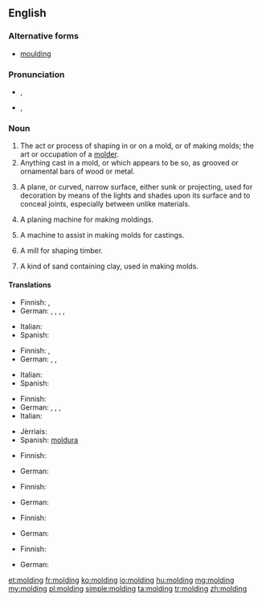 ==English==

===Alternative forms===
* [[moulding]] {{qualifier|mainly UK}}

===Pronunciation===
* {{a|UK}} {{IPA|/ˈməʊl.dɪŋ/}}, {{X-SAMPA|/"m@Ul.dIN/}}
* {{a|US}} {{IPA|/ˈmoʊl.dɪŋɡ/}}, {{X-SAMPA|/"moUl.dINg/}}

===Noun===
{{en-noun}}

# The act or process of shaping in or on a mold, or of making molds; the art or occupation of a [[molder]].
# Anything cast in a mold, or which appears to be so, as grooved or ornamental bars of wood or metal.
# {{context|architecture|lang=en}} A plane, or curved, narrow surface, either sunk or projecting, used for decoration by means of the lights and shades upon its surface and to conceal joints, especially between unlike materials.
# {{context|woodwork|lang=en}} A planing machine for making moldings.
# {{context|founding|lang=en}} A machine to assist in making molds for castings.
# {{context|milling|lang=en}} A mill for shaping timber.
# {{context|founding|lang=en}} A kind of sand containing clay, used in making molds.

====Translations====
{{trans-top|act or process of shaping in a mold}}
* Finnish: {{t-|fi|valaminen}}, {{t+|fi|valu}}
* German: {{t-|de|Abformen|n}}, {{t+|de|Formen|n}}, {{t-|de|Formung|f}}, {{t-|de|Ausformung|f}}, {{t-|de|Formverfahren|n}}
{{trans-mid}}
* Italian: {{t+|it|cimasa|f}}
* Spanish: {{t+|es|moldeado|m}}
{{trans-bottom}}

{{trans-top|anything cast in a mold}}
* Finnish: {{t+|fi|valos}}, {{t+|fi|valu}}
* German: {{t-|de|Guss|m}}, {{t-|de|Spritzling|m}}, {{t-|de|Gussstück|n}}
{{trans-mid}}
* Italian: {{t+|it|cimasa|f}}
* Spanish: {{t-|es|moldura|f}}
{{trans-bottom}}

{{trans-top|architecture: narrow decorative surface}}
* Finnish: {{t+|fi|lista}}
* German: {{t+|de|Leiste|f}}, {{t-|de|Profilleiste|f}}, {{t+|de|Profil|n}} , {{t|de|Zierleiste|f}}
* Italian: {{t+|it|cimasa|f}}
{{trans-mid}}
* Jèrriais: {{tø|roa-jer|moûleuse|f}}
* Spanish: [[moldura]] {{f}}
{{trans-bottom}}

{{trans-top|planing machine}}
* Finnish: {{t-|fi|muotohöylä}}
{{trans-mid}}
* German: {{t-|de|Profilhobel|m}}
{{trans-bottom}}

{{trans-top|machine to assist in making molds}}
* Finnish: {{t-|fi|muottikone}}
{{trans-mid}}
* German: {{t-|de|Formmaschine|f}}
{{trans-bottom}}

{{trans-top|mill for shaping timber}}
* Finnish: {{t-|fi|muotojyrsin}}
{{trans-mid}}
* German: {{t-|de|Profilfräse|f}}
{{trans-bottom}}

{{trans-top|founding: sand used for making molds}}
* Finnish: {{t-|fi|valuhiekka}}
{{trans-mid}}
* German: {{t-|de|Formsand|m}}
{{trans-bottom}}

[[et:molding]]
[[fr:molding]]
[[ko:molding]]
[[io:molding]]
[[hu:molding]]
[[mg:molding]]
[[my:molding]]
[[pl:molding]]
[[simple:molding]]
[[ta:molding]]
[[tr:molding]]
[[zh:molding]]